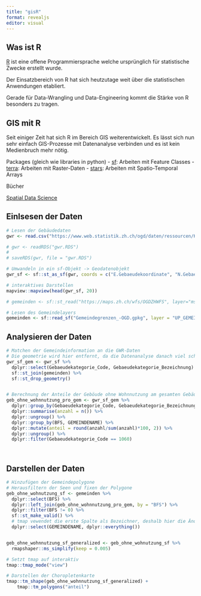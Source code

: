 ```yaml
---
title: "gisR"
format: revealjs
editor: visual
---
```


## Was ist R

[R](https://www.r-project.org) ist eine offene Programmiersprache welche ursprünglich für statistische Zwecke erstellt wurde.

Der Einsatzbereich von R hat sich heutzutage weit über die statistischen Anwendungen etabliert.


::: {.callout-note}
Gerade für Data-Wrangling und Data-Engineering kommt die Stärke von R besonders zu tragen.
:::


## GIS mit R

Seit einiger Zeit hat sich R im Bereich GIS weiterentwickelt.
Es lässt sich nun sehr einfach GIS-Prozesse mit Datenanalyse verbinden und es ist kein Medienbruch mehr nötig.

Packages (gleich wie libraries in python)
  - [sf](https://r-spatial.github.io/sf/): Arbeiten mit Feature Classes
  - [terra](https://rspatial.github.io/terra/): Arbeiten mit Raster-Daten
  - [stars](https://r-spatial.github.io/stars/articles/stars1.html): Arbeiten mit Spatio-Temporal Arrays
  
Bücher

  [Spatial Data Science](https://r-spatial.org/book/)



## Einlsesen der Daten


```r

# Lesen der Gebäudedaten
gwr <- read.csv("https://www.web.statistik.zh.ch/ogd/daten/ressourcen/KTZH_00002022_00004064.csv")

# gwr <- readRDS("gwr.RDS")
# 
# saveRDS(gwr, file = "gwr.RDS")

# Umwandeln in ein sf-Objekt -> Geodatenobjekt
gwr_sf <- sf::st_as_sf(gwr, coords = c("E.Gebaeudekoordinate", "N.Gebaeudekoordinate"), crs = 2056)

# interaktives Darstellen
mapview::mapview(head(gwr_sf, 20))

# gemeinden <- sf::st_read("https://maps.zh.ch/wfs/OGDZHWFS", layer="ms:ogd-0095_arv_basis_up_gemeinden_seen_f")

# Lesen des Gemeindelayers
gemeinden <- sf::read_sf("Gemeindegrenzen_-OGD.gpkg", layer = "UP_GEMEINDEN_F")


```


## Analysieren der Daten

```r


# Matchen der Gemeindeinformation an die GWR-Daten
# Die geometrie wird hier entfernt, da die Datenanalyse danach viel schneller läuft
gwr_sf_gem <- gwr_sf %>% 
  dplyr::select(Gebaeudekategorie_Code, Gebaeudekategorie_Bezeichnung) %>% 
  sf::st_join(gemeinden) %>% 
  sf::st_drop_geometry()


# Berechnung der Anteile der Geböude ohne Wohnnutzung am gesamten Gebäudebestand einer Gemeinde
geb_ohne_wohnnutzung_pro_gem <- gwr_sf_gem %>% 
  dplyr::group_by(Gebaeudekategorie_Code, Gebaeudekategorie_Bezeichnung, BFS, GEMEINDENAME) %>% 
  dplyr::summarise(anzahl = n()) %>% 
  dplyr::ungroup() %>% 
  dplyr::group_by(BFS, GEMEINDENAME) %>% 
  dplyr::mutate(anteil = round(anzahl/sum(anzahl)*100, 2)) %>% 
  dplyr::ungroup() %>% 
  dplyr::filter(Gebaeudekategorie_Code == 1060)




```

## Darstellen der Daten

```r
# Hinzufügen der Gemeindepolygone
# Herausfiltern der Seen und fixen der Polygone
geb_ohne_wohnutzung_sf <- gemeinden %>% 
  dplyr::select(BFS) %>% 
  dplyr::left_join(geb_ohne_wohnnutzung_pro_gem, by = "BFS") %>% 
  dplyr::filter(BFS != 0) %>% 
  sf::st_make_valid() %>% 
  # tmap vewendet die erste Spalte als Bezeichner, deshalb hier die Änderung in der Spaltenanordnung
  dplyr::select(GEMEINDENAME, dplyr::everything())


geb_ohne_wohnnutzung_sf_generalized <- geb_ohne_wohnutzung_sf %>% 
  rmapshaper::ms_simplify(keep = 0.005)

# Setzt tmap auf interaktiv
tmap::tmap_mode("view")

# Darstellen der Choropletenkarte
tmap::tm_shape(geb_ohne_wohnnutzung_sf_generalized) +
    tmap::tm_polygons("anteil")

```

